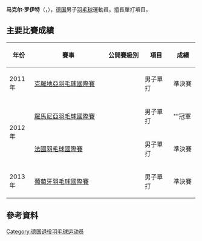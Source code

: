{{noteTA|G1=Badminton}}
{{Infobox 羽球選手
| playername              = 马克尔·罗伊特<br/>{{lang|de|Marcel Reuter}}
| image                   = 
| size                    = 
| caption                 = 
| birth_name              = 
| date_of_birth           = {{birth_date_and_age|1982|3|25}}
| place_of_birth          = {{GER}}
| height                  = 
| weight                  = 
| event                   = 男子單打
| country                 = {{GER}}
| years_active            = 
| handedness              = 
| coach                   = 
| highest_ranking         = 第66位（男單）
| date_of_highest_ranking = 2010年12月2日 <ref name="ranking">[http://bwfcontent.tournamentsoftware.com/ranking/player.aspx?id=4276&player=108587 Ranking of Marcel REUTER (15147)]{{en}}</ref>
| current_ranking         = 第97位<ref name="m15147">[http://bwfcontent.tournamentsoftware.com/ranking/category.aspx?id=4276&category=472 BWF World Ranking - BWF世界排名榜 (1/3/2013) - Men's singles] {{Wayback|url=http://bwfcontent.tournamentsoftware.com/ranking/category.aspx?id=4276&category=472 |date=20190713064655 }}{{en}}</ref>
| date_of_current_ranking = 2013年1月3日
| played                  = 90勝–86負（男單）
| titles                  = 
| bwf_profile             = FEF350DE-327E-4C96-A88E-37A51AA47C33
| bwf_id                  = 15147
| updated                 = 2013年1月4日
}}
{{MedalTableTop}}
{{MedalSport | 男子[[羽毛球|羽毛球]]}}
{{MedalCountry | {{GER}}}}
{{MedalBottom}}
'''马克尔·罗伊特'''（{{lang-de|'''Marcel Reuter'''}}，{{bd|1982年|3月25日}}），[[德国|德国]]男子[[羽毛球|羽毛球]]運動員，擅長單打項目。

==主要比賽成績==
{| class=wikitable style="text-align:center; font-size:small;" 
!width="50"|年份
!width="180"|賽事
!width="80"|公開賽級別
!width="60"|項目
!width="50"|成績
|-
!rowspan="1"|2011年
|[[2011年克羅地亞羽毛球國際賽|克羅地亞羽毛球國際賽]]
|{{BWFIS}}
|男子單打
|bgcolor="#b8860b"|準決賽
|-
!rowspan="2"|2012年
|[[2012年羅馬尼亞羽毛球國際賽|羅馬尼亞羽毛球國際賽]]
|{{BWFIS}}
|男子單打
|bgcolor="gold"|'''冠軍
|-
|[[2012年法國羽毛球國際賽|法國羽毛球國際賽]]
|{{BWFIS}}
|男子單打
|bgcolor="#b8860b"|準決賽
|-
!rowspan="1"|2013年
|[[2013年葡萄牙羽毛球國際賽|葡萄牙羽毛球國際賽]]
|{{BWFIS}}
|男子單打
|bgcolor="#b8860b"|準決賽
|}
{{BWF賽事級別索引/2007}}

==參考資料==
{{Reflist}}

{{DEFAULTSORT:Reuter, Marcel}}
[[Category:德国退役羽毛球运动员|Category:德国退役羽毛球运动员]]